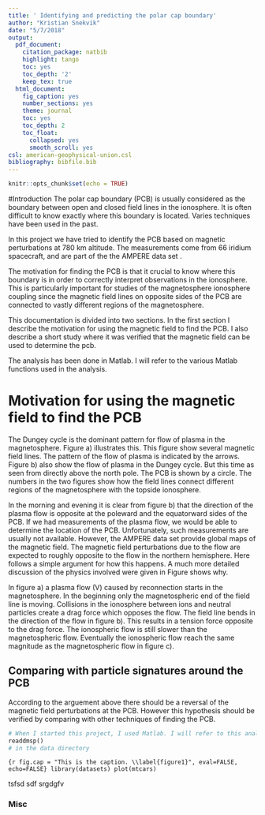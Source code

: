 ```yaml
---
title: ' Identifying and predicting the polar cap boundary'
author: "Kristian Snekvik"
date: "5/7/2018"
output:
  pdf_document:
    citation_package: natbib
    highlight: tango
    toc: yes
    toc_depth: '2'
    keep_tex: true
  html_document:
    fig_caption: yes
    number_sections: yes
    theme: journal
    toc: yes
    toc_depth: 2
    toc_float:
      collapsed: yes
      smooth_scroll: yes
csl: american-geophysical-union.csl
bibliography: bibfile.bib
---
```


```r
knitr::opts_chunk$set(echo = TRUE)
```

#Introduction
The polar cap boundary (PCB) is usually considered as the boundary between open and closed field lines in the ionosphere. It is often difficult to know exactly where this boundary is located. Varies techniques have been used in the past. 
<!-- (*Write a summary of past techniques here.*) -->

In this project we have tried to identify the PCB based on magnetic perturbations at 780 km altitude. The measurements come from 66 iridium spacecraft, and are part of the the AMPERE data set \cite[]{waters01, anderson14}. 

The motivation for finding the PCB is that it crucial to know where this boundary is in order to correctly interpret observations in the ionosphere. This is particularly important for studies of the magnetosphere ionosphere coupling since the magnetic field lines on opposite sides of the PCB are connected to vastly different regions of the magnetosphere.

This documentation is divided into two sections. In the first section I describe the motivation for using the magnetic field to find the PCB. I also describe a short study where it was verified that the magnetic field can be used to determine the pcb. 

The analysis has been done in Matlab. I will refer to the various Matlab functions used in the analysis.

# Motivation for using the magnetic field to find the PCB
The Dungey cycle is the dominant pattern for flow of plasma in the magnetosphere. Figure \ref{fig1}a) illustrates this. This figure show several magnetic field lines. The pattern of the flow of plasma is indicated by the arrows. Figure \ref{fig1}b) also show the flow of plasma in the Dungey cycle. But this time as seen from directly above the north pole. The PCB is shown by a circle.  The numbers in the two figures show how the field lines connect different regions of the magnetosphere with the topside ionosphere.

\begin{figure}[htbp]
\begin{center}
\fbox{\includegraphics[height = .4\textwidth]{./figures/fig1.pdf}}
\caption{The Dungey cycle. }
\label{fig1}
\end{center}
\end{figure}

In the morning and evening it is clear from figure \ref{fig1}b) that the direction of the plasma flow is opposite at the poleward and the equatorward sides of the PCB. If we had measurements of the plasma flow, we would be able to determine the location of the PCB. Unfortunately, such measurements are usually not available. However, the AMPERE data set provide global maps of the magnetic field. The magnetic field perturbations due to the flow are expected to roughly opposite to the flow in the northern hemisphere. Here follows a simple argument for how this happens. A much more detailed discussion of the physics involved were given in \cite{tu14}
Figure \ref{fig2} shows why. 

\begin{figure}[htbp]
\begin{center}
\fbox{\includegraphics[height = .4\textwidth]{./figures/fig2.pdf}}
\caption{A plasma flow in the magnetosphere will create a magnetic perturbation in the ionosphere. }
\label{fig2}
\end{center}
\end{figure}

In figure \ref{fig2}a) a plasma flow (V) caused by reconnection starts in the magnetosphere. In the beginning only the magnetospheric end of the field line is moving. Collisions in the ionosphere between ions and neutral particles create a drag force which opposes the flow. The field line bends in the direction of the flow in figure \ref{fig2}b). This results in a tension force opposite to the drag force. The ionospheric flow is still slower than the magnetospheric flow. Eventually the ionospheric flow reach the same magnitude as the magnetospheric flow in figure \ref{fig2}c).

## Comparing with particle signatures around the PCB
According to the arguement above there should be a reversal of the magnetic field perturbations at the PCB. However this hypothesis should be verified by comparing with other techniques of finding the PCB. 

```octave
# When I started this project, I used Matlab. I will refer to this analysis in code chunks with octace as the engine. The goal is to gradually translate the functions into R. The data were
readdmsp()
# in the data directory
```




```{r fig.cap = "This is the caption. \\label{figure1}", eval=FALSE, echo=FALSE}
library(datasets)
plot(mtcars)
```


tsfsd sdf srgdgfv

### Misc {-}


